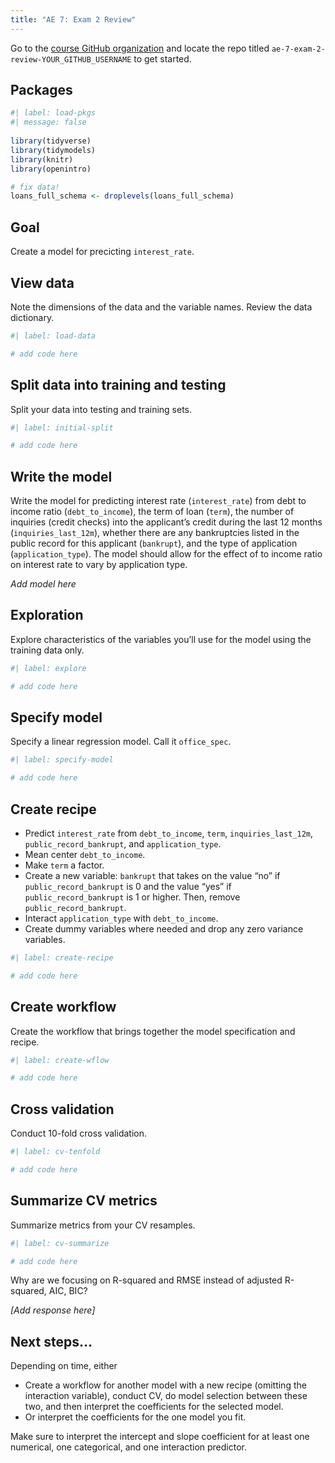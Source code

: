 ```yaml
---
title: "AE 7: Exam 2 Review"
---
```


::: callout-important
Go to the [course GitHub organization](https://github.com/STA210-Summer22) and locate the repo titled `ae-7-exam-2-review-YOUR_GITHUB_USERNAME` to get started.
:::

## Packages

```r
#| label: load-pkgs
#| message: false
 
library(tidyverse)
library(tidymodels)
library(knitr)
library(openintro)

# fix data!
loans_full_schema <- droplevels(loans_full_schema)
```

## Goal

Create a model for precicting `interest_rate`.

## View data

Note the dimensions of the data and the variable names. Review the data dictionary.

```r
#| label: load-data

# add code here
```

## Split data into training and testing

Split your data into testing and training sets.

```r
#| label: initial-split

# add code here
```

## Write the model

Write the model for predicting interest rate (`interest_rate`) from debt to income ratio (`debt_to_income`), the term of loan (`term`), the number of inquiries (credit checks) into the applicant's credit during the last 12 months (`inquiries_last_12m`), whether there are any bankruptcies listed in the public record for this applicant (`bankrupt`), and the type of application (`application_type`). The model should allow for the effect of to income ratio on interest rate to vary by application type.

*Add model here*

## Exploration

Explore characteristics of the variables you'll use for the model using the training data only.

```r
#| label: explore

# add code here
```

## Specify model

Specify a linear regression model. Call it `office_spec`.

```r
#| label: specify-model

# add code here
```

## Create recipe

-   Predict `interest_rate` from `debt_to_income`, `term`, `inquiries_last_12m`, `public_record_bankrupt`, and `application_type`.
-   Mean center `debt_to_income`.
-   Make `term` a factor.
-   Create a new variable: `bankrupt` that takes on the value "no" if `public_record_bankrupt` is 0 and the value "yes" if `public_record_bankrupt` is 1 or higher. Then, remove `public_record_bankrupt`.
-   Interact `application_type` with `debt_to_income`.
-   Create dummy variables where needed and drop any zero variance variables.

```r
#| label: create-recipe

# add code here
```

## Create workflow

Create the workflow that brings together the model specification and recipe.

```r
#| label: create-wflow

# add code here
```

## Cross validation

Conduct 10-fold cross validation.

```r
#| label: cv-tenfold

# add code here
```

## Summarize CV metrics

Summarize metrics from your CV resamples.

```r
#| label: cv-summarize

# add code here
```

Why are we focusing on R-squared and RMSE instead of adjusted R-squared, AIC, BIC?

*\[Add response here\]*

## Next steps...

Depending on time, either

-   Create a workflow for another model with a new recipe (omitting the interaction variable), conduct CV, do model selection between these two, and then interpret the coefficients for the selected model.
-   Or interpret the coefficients for the one model you fit.

Make sure to interpret the intercept and slope coefficient for at least one numerical, one categorical, and one interaction predictor.
